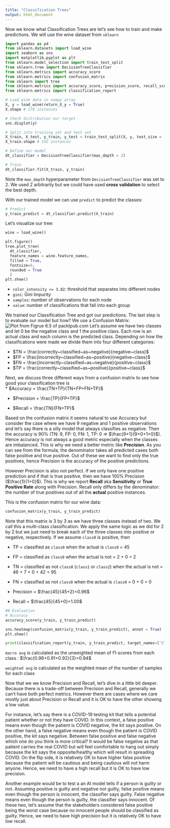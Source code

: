 ```yaml
---
title: "Classification Trees"
output: html_document
---
```


Now we know what Classification Trees are let's see how to train and make predictions. We will use the wine dataset from `sklearn`
```python
import pandas as pd
from sklearn.datasets import load_wine
import seaborn as sns
import matplotlib.pyplot as plt
from sklearn.model_selection import train_test_split
from sklearn.tree import DecisionTreeClassifier
from sklearn.metrics import accuracy_score
from sklearn.metrics import confusion_matrix
from sklearn import tree
from sklearn.metrics import accuracy_score, precision_score, recall_score, f1_score
from sklearn.metrics import classification_report

# Load wine data in numpy array
X, y = load_wine(return_X_y = True)
X.shape # 178 instances

# Check distribution our target
sns.displot(y)

# Split into training set and test set
X_train, X_test, y_train, y_test = train_test_split(X, y, test_size = .20, random_state=0)
X_train.shape # 142 instances

# Define our model
dt_classifier = DecisionTreeClassifier(max_depth = 2) 

# Train
dt_classifier.fit(X_train, y_train) 
```

Note the `max_depth` hyperparameter from `DecisionTreeClassifier` was set to 2. We used 2 arbitrarily but we could have used **cross validation** to select the best depth.

With our trained model we can use `predict` to predict the classes:
```python
# Predict
y_train_predict = dt_classifier.predict(X_train) 
```

Let's visualize our tree:
```python
wine = load_wine()

plt.figure()
tree.plot_tree(
  dt_classifier,
  feature_names = wine.feature_names,
  filled = True, 
  fontsize=6, 
  rounded = True
  )
plt.show()
```
* `color_intensity <= 3.82`: threshold that separates into different nodes
* `gini`: Gini Impurity
* `samples`: number of observations for each node
* `value`: number of classifications that fall into each group

We trained our Classification Tree and got our predictions. The last step is to evaluate our model but how? We use a Confusion Matrix: 
![Plot from Figrue 6.5 of packtpub.com](imgs/classtree_img1.png)
Let's assume we have two classes and let 0 be the negative class and 1 the positive class. Each row is an actual class and each column is the predicted class. Depending on how the classifications were made we divide them into four different categories:

* $TN = \frac{correctly~classified~as~negative}{negative~class}$
* $FP = \frac{incorrectly~classified~as~positive}{negative~class}$
* $FN = \frac{incorrectly~classified~as~negative}{positive~class}$
* $TP = \frac{correctly~classified~as~positive}{positive~class}$

Next, we discuss three different ways from a confusion matrix to see how good your classification tree is  
* $Accuracy = \frac{TN+TP}{TN+FP+FN+TP}$

* $Precision = \frac{TP}{FP+TP}$

* $Recall = \frac{TN}{FN+TP}$

Based on the confusion matrix it seems natural to use Accuracy but consider the case where we have 9 negative and 1 positive observations and let's say there is a silly model that always classifies as negative. Then the accuracy is 90% (TN: 9, FP: 0, FN: 1, TP: 0 => $\frac{9+1}{9+0+1+0}$). Hence accuracy is not always a good metric especially when the classes are imbalanced. This is why we need a better metric like **Precision**. As you can see from the formula, the denominator takes all predicted cases both false positive and true positive. Out of these we want to find only the true positives, hence Precision is the accuracy of the positive predictions. 

However Precision is also not perfect. If we only have one positive prediction and if that is true positive, then we have 100% Precision ($\frac{1}{1+0}$). This is why we report **Recall** aka **Sensitivity** or **True Positive Rate** along with Precision. Recall only differs by the denominator: the number of true positives out of all the **actual** positive instances. 

This is the confusion matrix for our wine data:
```python
confusion_matrix(y_train, y_train_predict)
```
Note that this matrix is 3 by 3 as we have three classes instead of two. We call this a multi-class classification. We apply the same logic as we did for 2 by 2 but we just need to break each of the three classes into positive or negative, respectively. If we assume `class0` is positive, then 

* TP = classified as `class0` when the actual is `class0` = 45
* FP = classified as `class0` when the actual is not = 2 + 0 = 2
* TN = classified as not `class0` (`class1` or `class2`) when the actual is not = 46 + 7 + 0 + 42 = 95
* FN = classified as not `class0` when the actual is `class0` = 0 + 0 = 0

* Precision = $\frac{45}{45+2}=0.96$
* Recall = $\frac{45}{45+0}=1.00$

```python
## Evaluation
# Accuracy
accuracy_score(y_train, y_train_predict) 

sns.heatmap(confusion_matrix(y_train, y_train_predict), annot = True)
plt.show()

print(classification_report(y_train, y_train_predict, target_names=['Class 0', 'Class 1', 'Class 2']))

```

`macro avg` is calculated as the unweighted mean of f1-scores from each class : $\frac{0.98+0.91+0.92}{3}=0.94$

`weighted avg` is calculated as the weighted mean of the number of samples for each class

Now that we we know Precision and Recall, let's dive in a little bit deeper. Because there is a trade-off between Precision and Recall, generally we can't have both perfect metrics. However there are cases where we care mostly just about Precision or Recall and it is OK to have the other showing a low value. 

For instance, let's say there is a COVID-19 testing kit that tells a potential patient whether or not they have COVID. In this context, a false positive means even though the patient is COVID negative, the kit says positive. On the other hand, a false negative means even though the patient is COVID positive, the kit says negative. Between false positive and false negative which one do you think is more critical? It would be false negative as that patient carries the real COVID but will feel comfortable to hang out simply because the kit says the opposite/healthy which will result in spreading COVID. On the flip side, it is relatively OK to have higher false positive because the patient will be cautious and being cautious will not harm anyone. Hence, we need to have a high recall but it is OK to have low precision. 

Another example would be to test a an AI model tells if a person is guilty or not. Assuming positive is guilty and negative not guilty, false positive means even though the person is innocent, the classifier says guilty. False negative means even though the person is guilty, the classifier says innocent. Of these two, let's assume that the stakeholders considered false positive being the worst case because no innocent people should be classified as guilty. Hence, we need to have high precision but it is relatively OK  to have low recall. 
